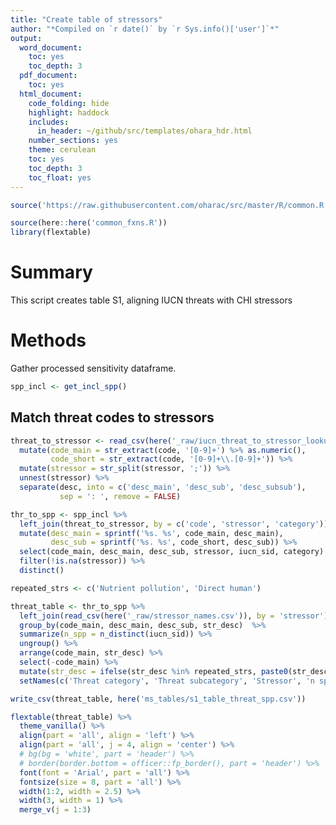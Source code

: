 ```yaml
---
title: "Create table of stressors"
author: "*Compiled on `r date()` by `r Sys.info()['user']`*"
output:
  word_document:
    toc: yes
    toc_depth: 3
  pdf_document:
    toc: yes
  html_document:
    code_folding: hide
    highlight: haddock
    includes:
      in_header: ~/github/src/templates/ohara_hdr.html
    number_sections: yes
    theme: cerulean
    toc: yes
    toc_depth: 3
    toc_float: yes
---
```


``` r
source('https://raw.githubusercontent.com/oharac/src/master/R/common.R')

source(here::here('common_fxns.R'))
library(flextable)
```


# Summary

This script creates table S1, aligning IUCN threats with CHI stressors

# Methods

Gather processed sensitivity dataframe.

```r

spp_incl <- get_incl_spp()

```

## Match threat codes to stressors

```r
threat_to_stressor <- read_csv(here('_raw/iucn_threat_to_stressor_lookup.csv')) %>%
  mutate(code_main = str_extract(code, '[0-9]+') %>% as.numeric(),
         code_short = str_extract(code, '[0-9]+\\.[0-9]+')) %>%
  mutate(stressor = str_split(stressor, ';')) %>%
  unnest(stressor) %>%
  separate(desc, into = c('desc_main', 'desc_sub', 'desc_subsub'), 
           sep = ': ', remove = FALSE)

thr_to_spp <- spp_incl %>%
  left_join(threat_to_stressor, by = c('code', 'stressor', 'category')) %>%
  mutate(desc_main = sprintf('%s. %s', code_main, desc_main),
         desc_sub = sprintf('%s. %s', code_short, desc_sub)) %>%
  select(code_main, desc_main, desc_sub, stressor, iucn_sid, category) %>%
  filter(!is.na(stressor)) %>%
  distinct()

repeated_strs <- c('Nutrient pollution', 'Direct human')

threat_table <- thr_to_spp %>%
  left_join(read_csv(here('_raw/stressor_names.csv')), by = 'stressor') %>%
  group_by(code_main, desc_main, desc_sub, str_desc)  %>%
  summarize(n_spp = n_distinct(iucn_sid)) %>%
  ungroup() %>%
  arrange(code_main, str_desc) %>%
  select(-code_main) %>%
  mutate(str_desc = ifelse(str_desc %in% repeated_strs, paste0(str_desc, '*'), str_desc)) %>%
  setNames(c('Threat category', 'Threat subcategory', 'Stressor', 'n spp'))

write_csv(threat_table, here('ms_tables/s1_table_threat_spp.csv'))

flextable(threat_table) %>%
  theme_vanilla() %>%
  align(part = 'all', align = 'left') %>%
  align(part = 'all', j = 4, align = 'center') %>%
  # bg(bg = 'white', part = 'header') %>%
  # border(border.bottom = officer::fp_border(), part = 'header') %>%
  font(font = 'Arial', part = 'all') %>%
  fontsize(size = 8, part = 'all') %>%
  width(1:2, width = 2.5) %>%
  width(3, width = 1) %>%
  merge_v(j = 1:3)
  
```

